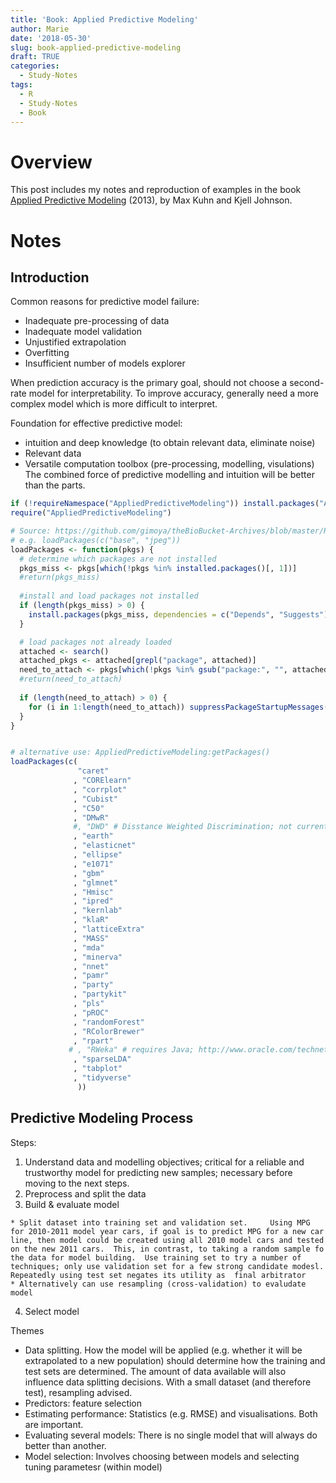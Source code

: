 ```yaml
---
title: 'Book: Applied Predictive Modeling'
author: Marie
date: '2018-05-30'
slug: book-applied-predictive-modeling
draft: TRUE
categories:
  - Study-Notes
tags:
  - R
  - Study-Notes
  - Book
---
```


# Overview
This post includes my notes and reproduction of examples in the book [Applied Predictive Modeling](http://appliedpredictivemodeling.com) (2013), by Max Kuhn and Kjell Johnson.

# Notes

## Introduction
Common reasons for predictive model failure:

* Inadequate pre-processing of data
* Inadequate model validation
* Unjustified extrapolation
* Overfitting 
* Insufficient number of models explorer

When prediction accuracy is the primary goal, should not choose a second-rate model for interpretability.
To improve accuracy, generally need a more complex model which is more difficult to interpret.  

Foundation for effective predictive model:

* intuition and deep knowledge (to obtain relevant data, eliminate noise)
* Relevant data
* Versatile computation toolbox (pre-processing, modelling, visulations)
The combined force of predictive modelling and intuition will be better than the parts.


```r

if (!requireNamespace("AppliedPredictiveModeling")) install.packages("AppliedPredictiveModeling")
require("AppliedPredictiveModeling")

# Source: https://github.com/gimoya/theBioBucket-Archives/blob/master/R/Functions/instant_pkgs.R#L7
# e.g. loadPackages(c("base", "jpeg"))
loadPackages <- function(pkgs) { 
  # determine which packages are not installed
  pkgs_miss <- pkgs[which(!pkgs %in% installed.packages()[, 1])]
  #return(pkgs_miss)
  
  #install and load packages not installed
  if (length(pkgs_miss) > 0) {
    install.packages(pkgs_miss, dependencies = c("Depends", "Suggests"))
  }

  # load packages not already loaded
  attached <- search()
  attached_pkgs <- attached[grepl("package", attached)]
  need_to_attach <- pkgs[which(!pkgs %in% gsub("package:", "", attached_pkgs))]
  #return(need_to_attach)
  
  if (length(need_to_attach) > 0) {
    for (i in 1:length(need_to_attach)) suppressPackageStartupMessages(require(need_to_attach[i],character.only=TRUE))
  }
}


# alternative use: AppliedPredictiveModeling:getPackages()
loadPackages(c(
               "caret"
              , "CORElearn"
              , "corrplot"
              , "Cubist"
              , "C50"
              , "DMwR"
              #, "DWD" # Disstance Weighted Discrimination; not current on CRAN
              , "earth"
              , "elasticnet"
              , "ellipse"
              , "e1071"
              , "gbm"
              , "glmnet"
              , "Hmisc"
              , "ipred"
              , "kernlab"
              , "klaR"
              , "latticeExtra"
              , "MASS"
              , "mda"
              , "minerva"
              , "nnet"
              , "pamr"
              , "party"
              , "partykit"
              , "pls"
              , "pROC"
              , "randomForest"
              , "RColorBrewer"
              , "rpart"
             # , "RWeka" # requires Java; http://www.oracle.com/technetwork/java/javase/downloads/jdk10-downloads-4416644.html
              , "sparseLDA"
              , "tabplot"
              , "tidyverse"
               ))

```

## Predictive Modeling Process

Steps:

  1. Understand data and modelling objectives; critical for a reliable and trustworthy model for predicting new samples; necessary before moving to the next steps.
  2. Preprocess and split the data
  3. Build & evaluate model
  
    * Split dataset into training set and validation set.     Using MPG for 2010-2011 model year cars, if goal is to predict MPG for a new car line, then model could be created using all 2010 model cars and tested on the new 2011 cars.  This, in contrast, to taking a random sample fo the data for model building.  Use training set to try a number of techniques; only use validation set for a few strong candidate modesl.  Repeatedly using test set negates its utility as  final arbitrator
    * Alternatively can use resampling (cross-validation) to evaludate model
  4. Select model
  
Themes

* Data splitting.  How the model will be applied (e.g. whether it will be extrapolated to a new population) should determine how the training and test sets are determined.  The amount of data available will also influence data splitting decisions.  With a small dataset (and therefore test), resampling advised.
* Predictors: feature selection
* Estimating performance: Statistics (e.g. RMSE) and visualisations.  Both are important.
* Evaluating several models: There is no single model that will always do better than another.
* Model selection: Involves choosing between models and selecting tuning parametesr (within model)



